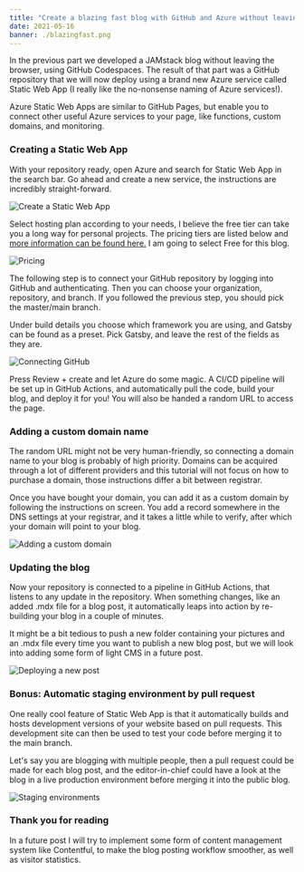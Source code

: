 ```yaml
---
title: "Create a blazing fast blog with GitHub and Azure without leaving your browser (part 2)"
date: 2021-05-16
banner: ./blazingfast.png
---
```


In the previous part we developed a JAMstack blog without leaving the browser, using GitHub Codespaces. The result of that part was a GitHub repository that we will now deploy using a brand new Azure service called Static Web App (I really like the no-nonsense naming of Azure services!).

Azure Static Web Apps are similar to GitHub Pages, but enable you to connect other useful Azure services to your page, like functions, custom domains, and monitoring. 

### Creating a Static Web App

With your repository ready, open Azure and search for Static Web App in the search bar. Go ahead and create a new service, the instructions are incredibly straight-forward.

![Create a Static Web App](./create.jpg)

Select hosting plan according to your needs, I believe the free tier can take you a long way for personal projects. The pricing tiers are listed below and [more information can be found here.](https://azure.microsoft.com/en-us/pricing/details/app-service/static/) I am going to select Free for this blog.

![Pricing](./pricing.jpg)

The following step is to connect your GitHub repository by logging into GitHub and authenticating. Then you can choose your organization, repository, and branch. If you followed the previous step, you should pick the master/main branch. 

Under build details you choose which framework you are using, and Gatsby can be found as a preset. Pick Gatsby, and leave the rest of the fields as they are.

![Connecting GitHub](./github.jpg)

Press Review + create and let Azure do some magic. A CI/CD pipeline will be set up in GitHub Actions, and automatically pull the code, build your blog, and deploy it for you! You will also be handed a random URL to access the page. 

### Adding a custom domain name

The random URL might not be very human-friendly, so connecting a domain name to your blog is probably of high priority. Domains can be acquired through a lot of different providers and this tutorial will not focus on how to purchase a domain, those instructions differ a bit between registrar. 

Once you have bought your domain, you can add it as a custom domain by following the instructions on screen. You add a record somewhere in the DNS settings at your registrar, and it takes a little while to verify, after which your domain will point to your blog.

![Adding a custom domain](./domain.jpg)

### Updating the blog

Now your repository is connected to a pipeline in GitHub Actions, that listens to any update in the repository. When something changes, like an added .mdx file for a blog post, it automatically leaps into action by re-building your blog in a couple of minutes. 

It might be a bit tedious to push a new folder containing your pictures and an .mdx file every time you want to publish a new blog post, but we will look into adding some form of light CMS in a future post. 

![Deploying a new post](./deploy2.jpg)

### Bonus: Automatic staging environment by pull request

One really cool feature of Static Web App is that it automatically builds and hosts development versions of your website based on pull requests. This development site can then be used to test your code before merging it to the main branch. 

Let's say you are blogging with multiple people, then a pull request could be made for each blog post, and the editor-in-chief could have a look at the blog in a live production environment before merging it into the public blog.

![Staging environments](./staging.jpg)

### Thank you for reading

In a future post I will try to implement some form of content management system like Contentful, to make the blog posting workflow smoother, as well as visitor statistics.

